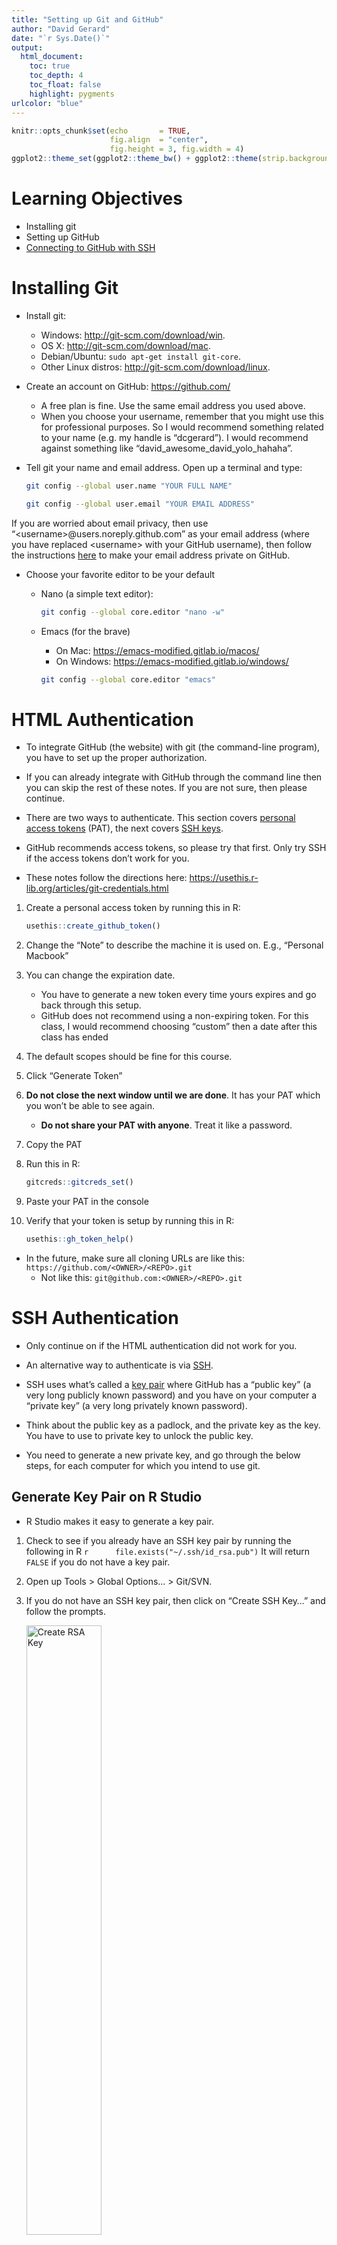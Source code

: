 ```yaml
---
title: "Setting up Git and GitHub"
author: "David Gerard"
date: "`r Sys.Date()`"
output:  
  html_document:
    toc: true
    toc_depth: 4
    toc_float: false
    highlight: pygments
urlcolor: "blue"
---
```


```r
knitr::opts_chunk$set(echo       = TRUE, 
                      fig.align  = "center",
                      fig.height = 3, fig.width = 4)
ggplot2::theme_set(ggplot2::theme_bw() + ggplot2::theme(strip.background = ggplot2::element_rect(fill = "white")))
```

# Learning Objectives

- Installing git
- Setting up GitHub
- [Connecting to GitHub with SSH](https://docs.github.com/en/authentication/connecting-to-github-with-ssh)

# Installing Git

- Install git:
  - Windows: <http://git-scm.com/download/win>.
  - OS X: <http://git-scm.com/download/mac>.
  - Debian/Ubuntu: `sudo apt-get install git-core`.
  - Other Linux distros: <http://git-scm.com/download/linux>.

- Create an account on GitHub: <https://github.com/>
  - A free plan is fine. Use the same email address you used above.
  - When you choose your username, remember that you might use this for
    professional purposes. So I would recommend something related to your name 
    (e.g. my handle is "dcgerard"). I would recommend against something like 
    "david_awesome_david_yolo_hahaha".
      
-   Tell git your name and email address. Open up a terminal and type:
  
    ```bash
    git config --global user.name "YOUR FULL NAME"
    ```
    ```bash
    git config --global user.email "YOUR EMAIL ADDRESS"
    ```

  If you are worried about email privacy, then use "\<username\>@users.noreply.github.com" as your email address (where you have replaced \<username\> with your GitHub username), then follow the instructions [here](https://help.github.com/en/articles/setting-your-commit-email-address-on-github) to make your email address private on GitHub.
    
- Choose your favorite editor to be your default
  - Nano (a simple text editor): 
  
    ```bash
    git config --global core.editor "nano -w"
    ```
        
  - Emacs (for the brave) 
    - On Mac: <https://emacs-modified.gitlab.io/macos/>
    - On Windows: <https://emacs-modified.gitlab.io/windows/>
    ```bash
    git config --global core.editor "emacs"
    ```

# HTML Authentication

- To integrate GitHub (the website) with git (the command-line program), you have to set up the proper authorization.

- If you can already integrate with GitHub through the command line then you can skip the rest of these notes. If you are not sure, then please continue.

- There are two ways to authenticate. This section covers [personal access tokens](https://docs.github.com/en/authentication/keeping-your-account-and-data-secure/creating-a-personal-access-token) (PAT), the next covers [SSH keys](https://docs.github.com/en/authentication/connecting-to-github-with-ssh).

- GitHub recommends access tokens, so please try that first. Only try SSH if the access tokens don't work for you.

- These notes follow the directions here: <https://usethis.r-lib.org/articles/git-credentials.html>

1.  Create a personal access token by running this in R:

    ```r
    usethis::create_github_token()
    ```
    
2. Change the "Note" to describe the machine it is used on. E.g., "Personal Macbook"

3.  You can change the expiration date. 
    - You have to generate a new token every time yours expires and go back through this setup.
    - GitHub does not recommend using a non-expiring token. For this class, I would recommend choosing "custom" then a date after this class has ended
    
4. The default scopes should be fine for this course.

5. Click "Generate Token"

6. **Do not close the next window until we are done**. It has your PAT which you won't be able to see again.
   - **Do not share your PAT with anyone**. Treat it like a password.

7. Copy the PAT

8.  Run this in R:

    ```r
    gitcreds::gitcreds_set()
    ```
    
9. Paste your PAT in the console

10. Verify that your token is setup by running this in R:

    ```r
    usethis::gh_token_help()
    ```

- In the future, make sure all cloning URLs are like this: `https://github.com/<OWNER>/<REPO>.git` 
  - Not like this: `git@github.com:<OWNER>/<REPO>.git`

# SSH Authentication

- Only continue on if the HTML authentication did not work for you.

- An alternative way to authenticate is via [SSH](https://en.wikipedia.org/wiki/Secure_Shell).

- SSH uses what's called a [key pair](https://en.wikipedia.org/wiki/Public-key_cryptography) where GitHub has a "public key" (a very long publicly known password) and you have on your computer a "private key" (a very long privately known password). 

- Think about the public key as a padlock, and the private key as the key. You have to use to private key to unlock the public key.

- You need to generate a new private key, and go through the below steps, for each computer for which you intend to use git.

## Generate Key Pair on R Studio

- R Studio makes it easy to generate a key pair.

1.   Check to see if you already have an SSH key pair by running the following in R
     ```r
     file.exists("~/.ssh/id_rsa.pub")
     ```
     It will return `FALSE` if you do not have a key pair.

2. Open up Tools > Global Options... > Git/SVN.

3. If you do not have an SSH key pair, then click on "Create SSH Key..." and follow the prompts.

   <img src="./01_figs/rstudio_rsa.png" alt="Create RSA Key" width="50%"/>

4. Click on "View public key"
    
   <img src="./01_figs/rstudio_copy.png" alt="View Public Key" width="50%"/>
    
5. Copy the entire text that shows up. This is your public key.

6. Go to [Add Public Key to GitHub](./01_git_setup.html#add-public-key-to-github) to continue authentication setup.

## Generate Key Pair on the Terminal

- If the R Studio pipeline does not work, then try generating your key pair on the terminal with the following instructions.

### Check for existing SSH Keys

1.  In the terminal run

    ```bash
    ls -al ~/.ssh
    ```
    
2. This will say something like "ls: cannot access '/c/Users/Vlad Dracula/.ssh': No such file or directory" if you don't have any public/private key pairs.
    
3. This will list out files names like "id_rsa.pub", "id_ecdsa.pub", or "id_ed25519.pub" if you do have a public/private key pair.
    
### Generate a new SSH key

1. If you **do** have an SSH key, go to the next section ("Add an SSH key to the ssh-agent")

2. If you **don't** have an SSH key, follow the below steps. 

3.  In the terminal, run 
  
    ```bash
    ssh-keygen -t ed25519 -C "your_email@example.com"
    ```
    
4. Press enter if prompted where to save the key to accept the default location.

5. At the prompt, type a password that you can remember.

### Add an SSH key to the ssh-agent

1.  In the terminal, run the following to start the ssh-agent in the background.

    ```bash
    eval "$(ssh-agent -s)"
    ```
    
2.   In the terminal, run the following to add your SSH private key to the ssh-agent:
  
    ```bash
    ssh-add ~/.ssh/id_ed25519
    ```

### Copy Public Key

1.  Run the following in the terminal to show the contents of "id_ed25519.pub".

    ```bash
    cat ~/.ssh/id_ed25519.pub
    ```

2. Highlight the output using your mouse and copy the contents.

## Add Public Key to GitHub

1. On [GitHub](https://github.com/settings/keys), in the upper right corner, click on your profile photo and click on "Settings"

   <img src="./01_figs/userbar-account-settings.png" alt="GitHub Account Settings Menu" width="20%"/>
    
2. On the left sidebar, click on "SSH and GPG keys"
    
   <img src="./01_figs/settings-sidebar-ssh-keys.png" alt="SSH and GPG Keys" width="20%"/>
    
3. Click on "New SSH key"

   <img src="./01_figs/ssh-add-ssh-key.png" alt="SSH and GPG Keys" width="50%"/>
    
4. In the title field, choose a descriptive title, like "Personal Laptop".

5. Paste your key into the "Key" field.

6. Click "Add SSH key" and confirm your GitHub password.

## Test to see if it worked

1. Enter the following in the terminal:

   ```bash
   ssh -T git@github.com
   ```

2. Type "yes" if prompted to continue connecting.

3. You are successful if you see something like

   ```
   Hi dcgerard! You've successfully authenticated, but GitHub does not provide shell access.
   ```
